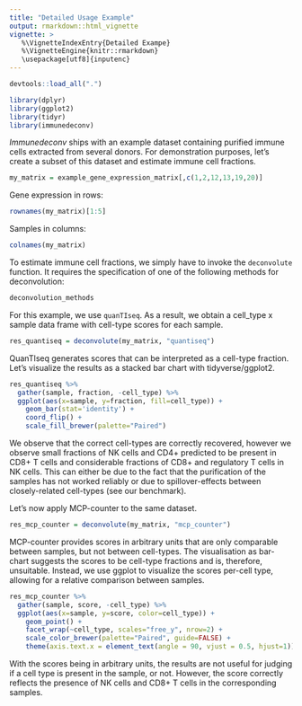 ```yaml
---
title: "Detailed Usage Example"
output: rmarkdown::html_vignette
vignette: >
   %\VignetteIndexEntry{Detailed Exampe}
   %\VignetteEngine{knitr::rmarkdown}
   \usepackage[utf8]{inputenc}
---
```


```r
devtools::load_all(".")
```

```r
library(dplyr)
library(ggplot2)
library(tidyr)
library(immunedeconv)
```

*Immunedeconv* ships with an example dataset containing purified immune cells extracted from several donors.
For demonstration purposes, let's create a subset of this dataset and estimate immune cell fractions.

```r
my_matrix = example_gene_expression_matrix[,c(1,2,12,13,19,20)]
```

Gene expression in rows:
```r
rownames(my_matrix)[1:5]
```

Samples in columns:
```r
colnames(my_matrix)
```

To estimate immune cell fractions, we simply have to invoke the `deconvolute` function. It requires the specification
of one of the following methods for deconvolution:

```r
deconvolution_methods
```


For this example, we use `quanTIseq`. As a result, we obtain a cell_type x sample data frame with cell-type scores for each sample.

```r
res_quantiseq = deconvolute(my_matrix, "quantiseq")
```


QuanTIseq generates scores that can be interpreted as a cell-type fraction. Let's visualize
the results as a stacked bar chart with tidyverse/ggplot2.
```r
res_quantiseq %>%
  gather(sample, fraction, -cell_type) %>%
  ggplot(aes(x=sample, y=fraction, fill=cell_type)) +
    geom_bar(stat='identity') +
    coord_flip() +
    scale_fill_brewer(palette="Paired")
```

We observe that the correct cell-types are correctly recovered, however we observe small fractions of NK cells and CD4+ predicted to be present in CD8+ T cells and considerable fractions of CD8+ and regulatory T cells in NK cells. This can either be due to the fact that the purification of the samples has not worked reliably or due to spillover-effects between closely-related cell-types (see our benchmark).


Let's now apply MCP-counter to the same dataset.
```r
res_mcp_counter = deconvolute(my_matrix, "mcp_counter")
```
MCP-counter provides scores in arbitrary units that are only comparable between samples, but not between
cell-types. The visualisation as bar-chart suggests the scores to be cell-type fractions and is, therefore, unsuitable.
Instead, we use ggplot to visualize the scores per-cell type, allowing for a relative comparison between samples.

```r
res_mcp_counter %>%
  gather(sample, score, -cell_type) %>%
  ggplot(aes(x=sample, y=score, color=cell_type)) +
    geom_point() +
    facet_wrap(~cell_type, scales="free_y", nrow=2) +
    scale_color_brewer(palette="Paired", guide=FALSE) +
    theme(axis.text.x = element_text(angle = 90, vjust = 0.5, hjust=1))
```

With the scores being in arbitrary units, the results are not useful for judging if a cell type is present in the sample, or not. However, the score correctly reflects the presence of NK cells and CD8+ T cells in the corresponding samples.

